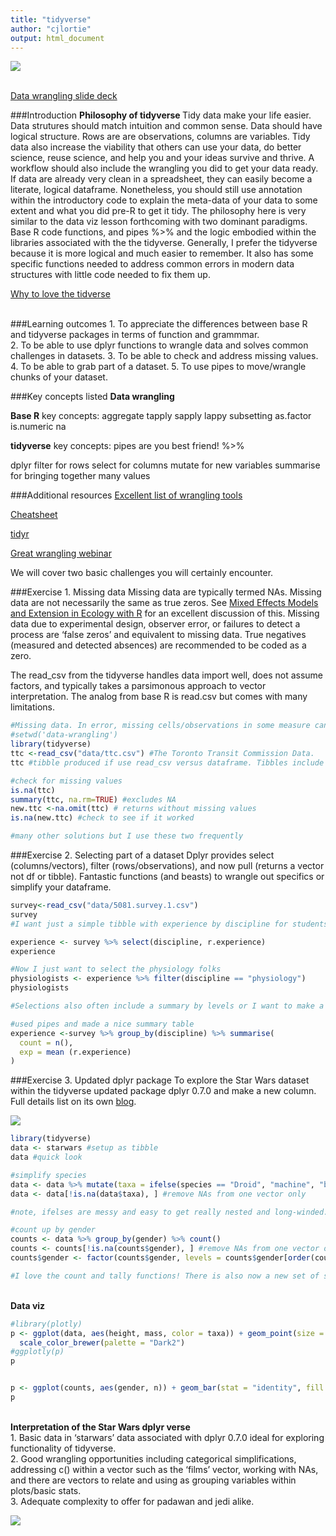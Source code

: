 ```yaml
---
title: "tidyverse"
author: "cjlortie"
output: html_document
---
```

![](./beemo.rodeo.png)  
<br>

[Data wrangling slide deck](http://www.slideshare.net/cjlortie/data-wrangling-in-r-be-a-wrangler)

###Introduction
<b> Philosophy of tidyverse </b>
Tidy data make your life easier. Data strutures should match intuition and common sense. Data should have logical structure.  Rows are are observations, columns are variables. Tidy data also increase the viability that others can use your data, do better science, reuse science, and help you and your ideas survive and thrive. A workflow should also include the wrangling you did to get your data ready. If data are already very clean in a spreadsheet, they can easily become a literate, logical dataframe. Nonetheless, you should still use annotation within the introductory code to explain the meta-data of your data to some extent and what you did pre-R to get it tidy.  The philosophy here is very similar to the data viz lesson forthcoming with two dominant paradigms. Base R code functions, and pipes %>% and the logic embodied within the libraries associated with the the tidyverse. Generally, I prefer the tidyverse because it is more logical and much easier to remember.  It also has some specific functions needed to address common errors in modern data structures with little code needed to fix them up.

[Why to love the tidverse](https://www.slideshare.net/cjlortie/whyr)  
<br>

###Learning outcomes
1. To appreciate the differences between base R and tidyverse packages in terms of function and grammmar.  
2. To be able to use dplyr functions to wrangle data and solves common challenges in datasets.
3. To be able to check and address missing values.
4. To be able to grab part of a dataset.
5. To use pipes to move/wrangle chunks of your dataset.

###Key concepts listed
<b>Data wrangling</b>

<b>Base R</b>
key concepts:
aggregate
tapply
sapply 
lappy
subsetting
as.factor
is.numeric
na

<b>tidyverse</b>
key concepts:
pipes are you best friend!
%>% 

dplyr
filter for rows
select for columns
mutate for new variables
summarise for bringing together many values

###Additional resources
[Excellent list of wrangling tools](http://www.computerworld.com/article/2921176/business-intelligence/great-r-packages-for-data-import-wrangling-visualization.html)


[Cheatsheet](https://www.rstudio.com/wp-content/uploads/2015/02/data-wrangling-cheatsheet.pdf)

[tidyr](https://cran.r-project.org/web/packages/tidyr/README.html)

[Great wrangling webinar](https://www.rstudio.com/resources/webinars/data-wrangling-with-r-and-rstudio/)

We will cover two basic challenges you will certainly encounter.  

###Exercise 1. Missing data
Missing data are typically termed NAs. Missing data are not necessarily the same as true zeros. See [Mixed Effects Models and Extension in Ecology with R](https://link.springer.com/content/pdf/10.1007%2F978-0-387-87458-6.pdf) for an excellent discussion of this. Missing data due to experimental design, observer error, or failures to detect a process are 'false zeros' and equivalent to missing data. True negatives (measured and detected absences) are recommended to be coded as a zero.

The read_csv from the tidyverse handles data import well, does not assume factors, and typically takes a parsimonous approach to vector interpretation. The analog from base R is read.csv but comes with many limitations.

```r
#Missing data. In error, missing cells/observations in some measure can kick back an error. In other apps, sometimes ignored but can introduce error.
#setwd('data-wrangling')
library(tidyverse)
ttc <-read_csv("data/ttc.csv") #The Toronto Transit Commission Data.
ttc #tibble produced if use read_csv versus dataframe. Tibbles include str() list of vector attributes at the top of output.

#check for missing values
is.na(ttc)
summary(ttc, na.rm=TRUE) #excludes NA
new.ttc <-na.omit(ttc) # returns without missing values
is.na(new.ttc) #check to see if it worked

#many other solutions but I use these two frequently

```

###Exercise 2. Selecting part of a dataset
Dplyr provides select (columns/vectors), filter (rows/observations), and now pull (returns a vector not df or tibble). Fantastic functions (and beasts) to wrangle out specifics or simplify your dataframe.

```r
survey<-read_csv("data/5081.survey.1.csv")
survey
#I want just a simple tibble with experience by discipline for students new to rstats in a graduate-level course.

experience <- survey %>% select(discipline, r.experience)
experience

#Now I just want to select the physiology folks
physiologists <- experience %>% filter(discipline == "physiology")
physiologists

#Selections also often include a summary by levels or I want to make a new column with some calculations. Think about what you have likely done in excel.

#used pipes and made a nice summary table
experience <-survey %>% group_by(discipline) %>% summarise(
  count = n(),
  exp = mean (r.experience)
)

```

###Exercise 3. Updated dplyr package
To explore the Star Wars dataset within the tidyverse updated package dplyr 0.7.0 and make a new column.
Full details list on its own [blog](https://blog.rstudio.org/2017/06/13/dplyr-0-7-0/).
<br>

![](./starwars.png)
<br>

```r
library(tidyverse)
data <- starwars #setup as tibble
data #quick look

#simplify species
data <- data %>% mutate(taxa = ifelse(species == "Droid", "machine", "biological"))
data <- data[!is.na(data$taxa), ] #remove NAs from one vector only

#note, ifelses are messy and easy to get really nested and long-winded. Dplyr 0.7.0 release notes suggests considering the function case_when in its stead.

#count up by gender
counts <- data %>% group_by(gender) %>% count()
counts <- counts[!is.na(counts$gender), ] #remove NAs from one vector only
counts$gender <- factor(counts$gender, levels = counts$gender[order(counts$n)])

#I love the count and tally functions! There is also now a new set of similar functions: add_count() and add_tally() for adding an n column within groups

```

<br>
**Data viz**
```r
#library(plotly)
p <- ggplot(data, aes(height, mass, color = taxa)) + geom_point(size = 3, alpha = 0.5) +
  scale_color_brewer(palette = "Dark2")
#ggplotly(p)
p


p <- ggplot(counts, aes(gender, n)) + geom_bar(stat = "identity", fill = "forestgreen", width = 0.25) + coord_flip()
p

```

<br>
**Interpretation of the Star Wars dplyr verse**  
1. Basic data in 'starwars' data associated with dplyr 0.7.0 ideal for exploring functionality of tidyverse.  
2. Good wrangling opportunities including categorical simplifications, addressing c() within a vector such as the 'films' vector, working with NAs, and there are vectors to relate and using as grouping variables within plots/basic stats.  
3. Adequate complexity to offer for padawan and jedi alike.

![](./padawans.jpg)